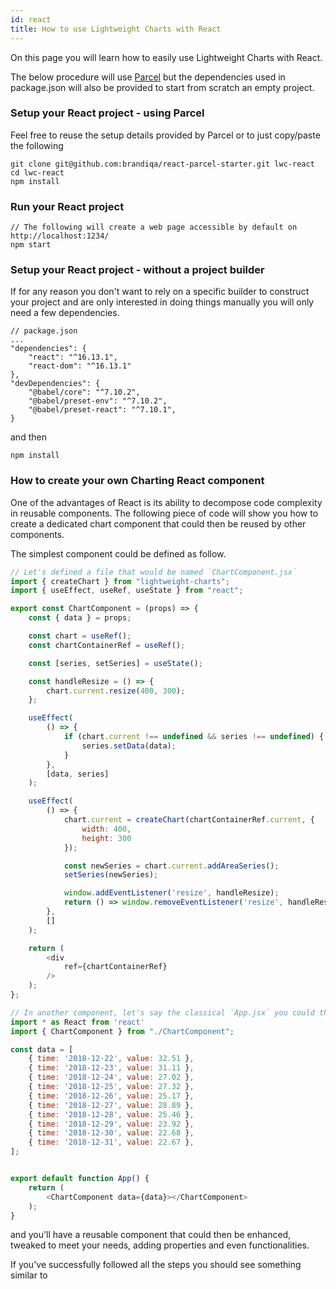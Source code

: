 ```yaml
---
id: react
title: How to use Lightweight Charts with React
---
```


On this page you will learn how to easily use Lightweight Charts with React.

The below procedure will use [Parcel](https://github.com/brandiqa/react-parcel-starter) but the dependencies used in package.json will also be provided to start from scratch an empty project.


### Setup your React project - using Parcel

Feel free to reuse the setup details provided by Parcel or to just copy/paste the following

```
git clone git@github.com:brandiqa/react-parcel-starter.git lwc-react
cd lwc-react
npm install
```

### Run your React project

```
// The following will create a web page accessible by default on http://localhost:1234/
npm start
```

### Setup your React project - without a project builder
If for any reason you don't want to rely on a specific builder to construct your project and are only interested in doing things manually you will only need a few dependencies.
```
// package.json
...
"dependencies": {
    "react": "^16.13.1",
    "react-dom": "^16.13.1"
},
"devDependencies": {
	"@babel/core": "^7.10.2",
	"@babel/preset-env": "^7.10.2",
	"@babel/preset-react": "^7.10.1",
}
```
and then
```
npm install
```

### How to create your own Charting React component

One of the advantages of React is its ability to decompose code complexity in reusable components.
The following piece of code will show you how to create a dedicated chart component that could then be reused by other components.

The simplest component could be defined as follow.

```javascript
// Let's defined a file that would be named `ChartComponent.jsx`
import { createChart } from "lightweight-charts";
import { useEffect, useRef, useState } from "react";

export const ChartComponent = (props) => {
	const { data } = props;

	const chart = useRef();
	const chartContainerRef = useRef();

	const [series, setSeries] = useState();

	const handleResize = () => {
		chart.current.resize(400, 300);
	};

	useEffect(
		() => {
			if (chart.current !== undefined && series !== undefined) {
				series.setData(data);
			}
		},
		[data, series]
	);

	useEffect(
		() => {
			chart.current = createChart(chartContainerRef.current, {
				width: 400,
				height: 300
			});

			const newSeries = chart.current.addAreaSeries();
			setSeries(newSeries);

			window.addEventListener('resize', handleResize);
			return () => window.removeEventListener('resize', handleResize);
		},
		[]
	);

	return (
		<div
			ref={chartContainerRef}
		/>
	);
};

// In another component, let's say the classical `App.jsx` you could then simply do
import * as React from 'react'
import { ChartComponent } from "./ChartComponent";

const data = [
	{ time: '2018-12-22', value: 32.51 },
	{ time: '2018-12-23', value: 31.11 },
	{ time: '2018-12-24', value: 27.02 },
	{ time: '2018-12-25', value: 27.32 },
	{ time: '2018-12-26', value: 25.17 },
	{ time: '2018-12-27', value: 28.89 },
	{ time: '2018-12-28', value: 25.46 },
	{ time: '2018-12-29', value: 23.92 },
	{ time: '2018-12-30', value: 22.68 },
	{ time: '2018-12-31', value: 22.67 },
];


export default function App() {
	return (
		<ChartComponent data={data}></ChartComponent>
	);
}

```

and you'll have a reusable component that could then be enhanced, tweaked to meet your needs, adding properties and even functionalities.

If you've successfully followed all the steps you should see something similar to


<SetupComponent/>